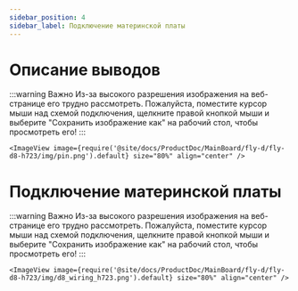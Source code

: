 ```yaml
---
sidebar_position: 4
sidebar_label: Подключение материнской платы
---
```



# Описание выводов

:::warning Важно
Из-за высокого разрешения изображения на веб-странице его трудно рассмотреть. Пожалуйста, поместите курсор мыши над схемой подключения, щелкните правой кнопкой мыши и выберите "Сохранить изображение как" на рабочий стол, чтобы просмотреть его!
:::

    <ImageView image={require('@site/docs/ProductDoc/MainBoard/fly-d/fly-d8-h723/img/pin.png').default} size="80%" align="center" />


# Подключение материнской платы

:::warning Важно
Из-за высокого разрешения изображения на веб-странице его трудно рассмотреть. Пожалуйста, поместите курсор мыши над схемой подключения, щелкните правой кнопкой мыши и выберите "Сохранить изображение как" на рабочий стол, чтобы просмотреть его!
:::

    <ImageView image={require('@site/docs/ProductDoc/MainBoard/fly-d/fly-d8-h723/img/d8_wiring_h723.png').default} size="80%" align="center" />